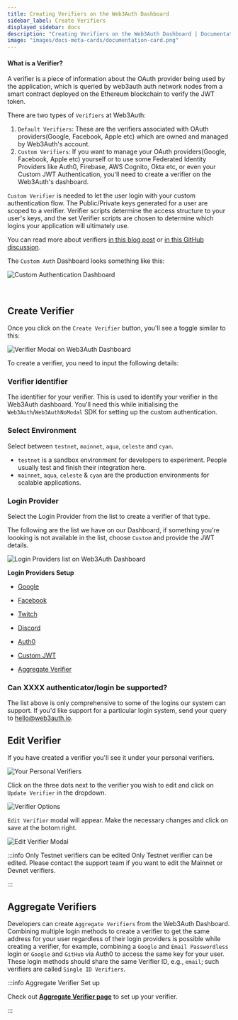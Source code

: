```yaml
---
title: Creating Verifiers on the Web3Auth Dashboard
sidebar_label: Create Verifiers
displayed_sidebar: docs
description: "Creating Verifiers on the Web3Auth Dashboard | Documentation - Web3Auth"
image: "images/docs-meta-cards/documentation-card.png"
---
```


#### What is a Verifier?

A verifier is a piece of information about the OAuth provider being used by the application, which is queried by web3auth auth network nodes from a
smart contract deployed on the Ethereum blockchain to verify the JWT token.

There are two types of `Verifiers` at Web3Auth:

1. `Default Verifiers`: These are the verifiers associated with OAuth providers(Google, Facebook, Apple etc) which are owned and managed by Web3Auth's
   account.
2. `Custom Verifiers`: If you want to manage your OAuth providers(Google, Facebook, Apple etc) yourself or to use some Federated Identity Providers
   like Auth0, Firebase, AWS Cognito, Okta etc, or even your Custom JWT Authentication, you'll need to create a verifier on the Web3Auth's dashboard.

`Custom Verifier` is needed to let the user login with your custom authentication flow. The Public/Private keys generated for a user are scoped to a
verifier. Verifier scripts determine the access structure to your user's keys, and the set Verifier scripts are chosen to determine which logins your
application will ultimately use.

You can read more about verifiers [in this blog post](https://medium.com/toruslabs/key-assignments-resolution-and-retrieval-afb984500612) or
[in this GitHub discussion](https://github.com/orgs/Web3Auth/discussions/427#discussioncomment-3442052).

The `Custom Auth` Dashboard looks something like this:

![Custom Authentication Dashboard](/dashboard/custom_auth.png)

<br />

## Create Verifier

Once you click on the `Create Verifier` button, you'll see a toggle similar to this:

![Verifier Modal on Web3Auth Dashboard](/dashboard/verifiers/verifier-modal.png)

To create a verifier, you need to input the following details:

### Verifier identifier

The identifier for your verifier. This is used to identify your verifier in the Web3Auth dashboard. You'll need this while initialising the
`Web3Auth`/`Web3AuthNoModal` SDK for setting up the custom authentication.

### Select Environment

Select between `testnet`, `mainnet`, `aqua`, `celeste` and `cyan`.

- `testnet` is a sandbox environment for developers to experiment. People usually test and finish their integration here.
- `mainnet`, `aqua`, `celeste` & `cyan` are the production environments for scalable applications.

### Login Provider

Select the Login Provider from the list to create a verifier of that type.

The following are the list we have on our Dashboard, if something you're loooking is not available in the list, choose `Custom` and provide the JWT
details.

![Login Providers list on Web3Auth Dashboard](/dashboard/verifiers/login-providers-list.png)

**Login Providers Setup**

- [Google](/auth-provider-setup/social-providers/google)

- [Facebook](/auth-provider-setup/social-providers/facebook)

- [Twitch](/auth-provider-setup/social-providers/twitch)

- [Discord](/auth-provider-setup/social-providers/discord)

- [Auth0](/auth-provider-setup/federated-identity-providers#auth0)

- [Custom JWT](/auth-provider-setup/byo-jwt-providers)

- [Aggregate Verifier](/auth-provider-setup/aggregate-verifier)

### Can XXXX authenticator/login be supported?

The list above is only comprehensive to some of the logins our system can support. If you'd like support for a particular login system, send your
query to hello@web3auth.io.

## Edit Verifier

If you have created a verifier you'll see it under your personal verifiers.

![Your Personal Verifiers](/dashboard/verifiers/your_personal_verifiers.png)

Click on the three dots next to the verifier you wish to edit and click on `Update Verifier` in the dropdown.

![Verifier Options](/dashboard/verifiers/verifier_options.png)

`Edit Verifier` modal will appear. Make the necessary changes and click on save at the botom right.

![Edit Verifier Modal](/dashboard/verifiers/update_verifier_modal.png)

:::info Only Testnet verifiers can be edited
Only Testnet verifier can be edited. Please contact the support team if you want to edit the Mainnet or Devnet verifiers.

:::


## Aggregate Verifiers

Developers can create `Aggregate Verifiers` from the Web3Auth Dashboard. Combining multiple login methods to create a verifier to get the same address
for your user regardless of their login providers is possible while creating a verifier, for example, combining a `Google` and `Email Passwordless`
login or `Google` and `GitHub` via Auth0 to access the same key for your user. These login methods should share the same Verifier ID, e.g., `email`;
such verifiers are called `Single ID Verifiers`.

:::info Aggregate Verifier Set up

Check out [**Aggregate Verifier page**](/auth-provider-setup/aggregate-verifier) to set up your verifier.

:::
